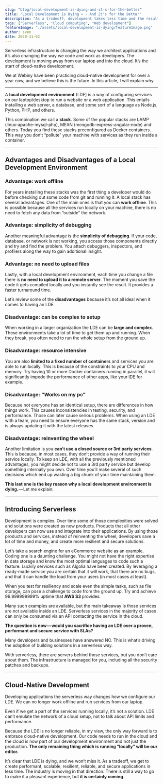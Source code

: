 ```yaml
---
slug: "blog/local-development-is-dying-and-it-s-for-the-better"
title: "Local Development Is Dying 💀 - And It's for the Better"
description: "As a tradeoff, development takes less time and the result is a more performant, resilient, and secure app. Learn why."
tags: ["Serverless", "Cloud computing", "Web development"]
featureImage: "./assets/local-development-is-dying/featureImage.png"
author: sven
date: 2020-11-02
---
```


Serverless infrastructure is changing the way we architect applications and it’s also changing the way we code and work as developers. The development is moving away from our laptop and into the cloud. It’s the start of cloud-native development.

We at Webiny have been practicing cloud-native development for over a year now, and we believe this is the future. In this article, I will explain why.

---

A **local development environment** (LDE) is a way of configuring services on our laptop/desktop to run a website or a web application. This entails installing a web server, a database, and some sort of a language as Node.js, Python, PHP, and others.

This combination we call a **stack**. Some of the popular stacks are LAMP (linux-apache-mysql-php), MEAN (mongodb-express-angular-node) and others. Today you find these stacks preconfigured as Docker containers. This way you don’t “pollute” your machine with services as they run inside a container.

---

## Advantages and Disadvantages of a Local Development Environment

### Advantage: work offline

For years installing these stacks was the first thing a developer would do before checking out some code from git and running it. A local stack has several advantages. One of the main ones is that you can **work offline**. This is possible because all the services run locally on your machine, there is no need to fetch any data from “outside” the network.

### Advantage: simplicity of debugging

Another meaningful advantage is the **simplicity of debugging**. If your code, database, or network is not working, you access those components directly and try and find the problem. You attach debuggers, inspectors, and profilers along the way to gain additional insight.

### Advantage: no need to upload files

Lastly, with a local development environment, each time you change a file there is **no need to upload it to a remote server**. The moment you save the code it gets compiled locally and you instantly see the result. It provides a faster turnaround time.

Let’s review some of the **disadvantages** because it’s not all ideal when it comes to having an LDE.

### Disadvantage: can be complex to setup

When working in a larger organization the LDE can be **large and complex**. These environments take a lot of time to get them up and running. When they break, you often need to run the whole setup from the ground up.

### Disadvantage: resource intensive

You are also **limited to a fixed number of containers** and services you are able to run locally. This is because of the constraints to your CPU and memory. Try having 10 or more Docker containers running in parallel, it will significantly impede the performance of other apps, like your IDE for example.

### Disadvantage: "Works on my pc"

Because not everyone has an identical setup, there are differences in how things work. This causes inconsistencies in testing, security, and performance. Those can later cause serious problems. When using an LDE with a team, you need to ensure everyone has the same stack, version and is always updating it with the latest releases.

### Disadvantage: reinventing the wheel

Another limitation is you **can’t use a closed source or 3rd party services**. This is because, in most cases, they don’t provide a way of running their service locally. To keep an LDE, with all the previously mentioned advantages, you might decide not to use a 3rd party service but develop something internally you own. Over time you’ll make several of such decisions which end up wasting a big chunk of your time maintaining them.

**This last one is the key reason why a local development environment is dying.** — Let me explain.

---

## Introducing Serverless

Development is complex. Over time some of those complexities were solved and solutions were created as new products. Products that all other developers can now use and integrate into their applications. By using those products and services, instead of reinventing the wheel, developers save a lot of time and money, and create more resilient and secure solutions.

Let’s take a search engine for an eCommerce website as an example. Coding one is a daunting challenge. You might not have the right expertise in data storage and know the most optimal languages to code such a feature. Luckily services such as <ExternalLink href="https://www.algolia.com/">Algolia</ExternalLink> have been created. By leveraging a ready-made service you are certain that it will work, that there are no bugs, and that it can handle the load from your users (in most cases at least).

When you test for resiliency and scale even the simple tasks, such as file storage, can pose a challenge to code from the ground up. Try and achieve 99.999999999% uptime that **AWS S3** provides.

Many such examples are available, but the main takeaway is those services are not available inside an LDE. Serverless services in the majority of cases can only be consumed via an API contacting the service in the cloud.

**The question is now — would you sacrifice having an LDE over a proven, performant and secure service with SLAs?**

Many developers and businesses have answered NO. This is what’s driving the adoption of building solutions in a serverless way.

With serverless, there are servers behind those services, but you don’t care about them. The infrastructure is managed for you, including all the security patches and backups.

---

## Cloud-Native Development

Developing applications the serverless way changes how we configure our LDE. We can no longer work offline and run services from our laptop.

Even if we get a part of the services running locally, it’s not a solution. LDE can’t emulate the network of a cloud setup, not to talk about API limits and performance.

Because the LDE is no longer reliable, in my view, the only way forward is to embrace cloud-native development. Our code needs to run in the cloud and the cloud is now part of our development environment and not just the production. **The only remaining thing which is running “locally” will be our editor.**

It’s clear that LDE is dying, and we won’t miss it. As a tradeoff, we get to create performant, scalable, resilient, reliable, and secure applications in less time. The industry is moving in that direction. There is still a way to go to make it a pleasant experience, but **it is certainly coming**.
